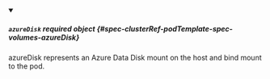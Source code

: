 


<details className="config-field" data-expandable="true" open>
<summary>

##### `azureDisk` <span className="config-field-required" data-required="false">required</span> <span className="config-field-type">object</span> <span className="config-field-default"></span> <span className="config-field-enum"></span> {#spec-clusterRef-podTemplate-spec-volumes-azureDisk}

azureDisk represents an Azure Data Disk mount on the host and bind mount to the pod.

</summary>

<PartialAzureDiskreference />


</details>
